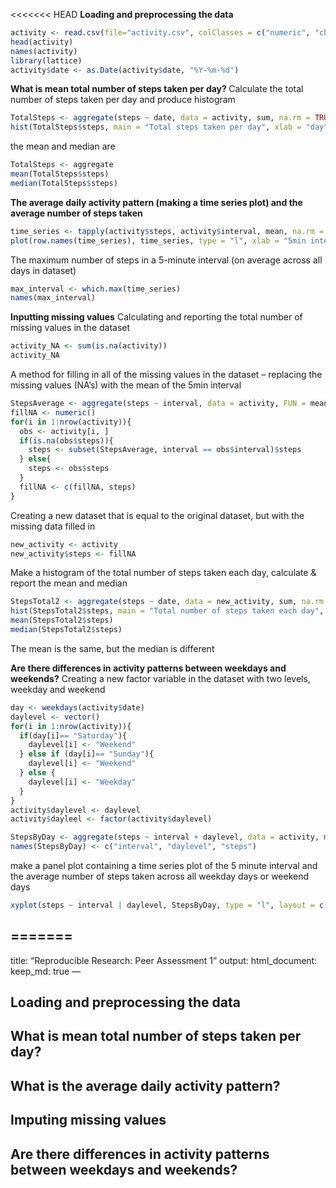 <<<<<<< HEAD
__Loading and preprocessing the data__ 
```r
activity <- read.csv(file="activity.csv", colClasses = c("numeric", "character", "numeric"))
head(activity)
names(activity)
library(lattice)
activity$date <- as.Date(activity$date, "%Y-%m-%d")
```
__What is mean total number of steps taken per day? __
 Calculate the total number of steps taken per day and produce histogram
```r
TotalSteps <- aggregate(steps ~ date, data = activity, sum, na.rm = TRUE)
hist(TotalSteps$steps, main = "Total steps taken per day", xlab = "day", col = "red")
```

the mean and median are
```r
TotalSteps <- aggregate
mean(TotalSteps$steps)
median(TotalSteps$steps)
```
__The average daily activity pattern (making a time series plot) and the average number of steps taken__
```r
time_series <- tapply(activity$steps, activity$interval, mean, na.rm = TRUE)
plot(row.names(time_series), time_series, type = "l", xlab = "5min interval", ylab = "Average number of steps across all days", main = "Average daily activity pattern")
```

The maximum number of steps in a 5-minute interval (on average across all days in dataset)

```r
max_interval <- which.max(time_series)
names(max_interval)
```

__Inputting missing values__
Calculating and reporting the total number of missing values in the dataset
```r
activity_NA <- sum(is.na(activity))
activity_NA
```
A method for filling in all of the missing values in the dataset -- replacing the missing values (NA's) with the mean of the 5min interval
```r
StepsAverage <- aggregate(steps ~ interval, data = activity, FUN = mean)
fillNA <- numeric()
for(i in 1:nrow(activity)){
  obs <- activity[i, ]
  if(is.na(obs$steps)){
    steps <- subset(StepsAverage, interval == obs$interval)$steps
  } else{
    steps <- obs$steps
  }
  fillNA <- c(fillNA, steps)
}
```

Creating a new dataset that is equal to the original dataset, but with the missing data filled in
```r
new_activity <- activity
new_activity$steps <- fillNA
```

Make a histogram of the total number of steps taken each day, calculate & report the mean and median
```r
StepsTotal2 <- aggregate(steps ~ date, data = new_activity, sum, na.rm = TRUE)
hist(StepsTotal2$steps, main = "Total number of steps taken each day", xlab = "day", col = "red")
mean(StepsTotal2$steps)
median(StepsTotal2$steps)
```
The mean is the same, but the median is different

__Are there differences in activity patterns between weekdays and weekends?__
Creating a new factor variable in the dataset with two levels, weekday and weekend
```r
day <- weekdays(activity$date)
daylevel <- vector()
for(i in 1:nrow(activity)){
  if(day[i]== "Saturday"){
    daylevel[i] <- "Weekend"
  } else if (day[i]== "Sunday"){
    daylevel[i] <- "Weekend"
  } else {
    daylevel[i] <- "Weekday"
  }
}
activity$daylevel <- daylevel
activity$dayleel <- factor(activity$daylevel)

StepsByDay <- aggregate(steps ~ interval + daylevel, data = activity, mean)
names(StepsByDay) <- c("interval", "daylevel", "steps")
```

make a panel plot containing a time series plot of the 5 minute interval and the average number of steps taken across all weekday days or weekend days
```r
xyplot(steps ~ interval | daylevel, StepsByDay, type = "l", layout = c(1,2), xlab="Interval", ylab= "Number of Steps")
```


=======
---
title: "Reproducible Research: Peer Assessment 1"
output: 
  html_document:
    keep_md: true
---


## Loading and preprocessing the data



## What is mean total number of steps taken per day?



## What is the average daily activity pattern?



## Imputing missing values



## Are there differences in activity patterns between weekdays and weekends?

